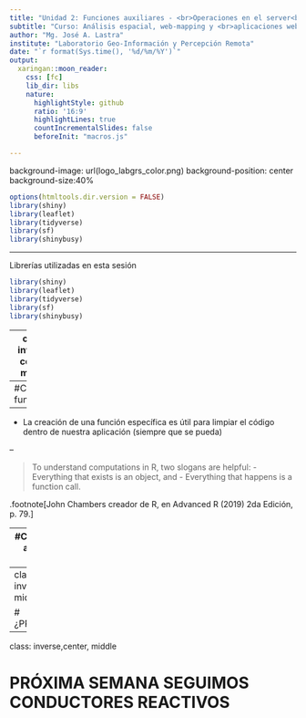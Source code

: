 ```yaml
---
title: "Unidad 2: Funciones auxiliares - <br>Operaciones en el server<br>"
subtitle: "Curso: Análisis espacial, web-mapping y <br>aplicaciones web con R Shiny<br>"
author: "Mg. José A. Lastra"
institute: "Laboratorio Geo-Información y Percepción Remota"
date: "`r format(Sys.time(), '%d/%m/%Y')`"
output:
  xaringan::moon_reader:
    css: [fc]
    lib_dir: libs
    nature:
      highlightStyle: github
      ratio: '16:9'
      highlightLines: true
      countIncrementalSlides: false
      beforeInit: "macros.js"

---
```

background-image: url(logo_labgrs_color.png)
background-position: center
background-size:40%

```r
options(htmltools.dir.version = FALSE)
library(shiny)
library(leaflet)
library(tidyverse)
library(sf)
library(shinybusy)
```


---

Librerías utilizadas en esta sesión

```r
library(shiny)
library(leaflet)
library(tidyverse)
library(sf)
library(shinybusy)
```


---
class: inverse, center, middle

# INTRODUCCIÓN

---
#Creando funciones

--
- La creación de una función específica es útil para limpiar el código dentro de nuestra aplicación (siempre que se pueda)

--

> To understand computations in R, two slogans are helpful:
- Everything that exists is an object, and
- Everything that happens is a function call.

.footnote[John Chambers creador de R, en Advanced R (2019) 2da Edición, p. 79.]

---
#Creando una aplicación simple


---
class: inverse,center, middle

# ¿PREGUNTAS?

---

class: inverse,center, middle

# PRÓXIMA SEMANA SEGUIMOS <br> CONDUCTORES REACTIVOS <br> 

